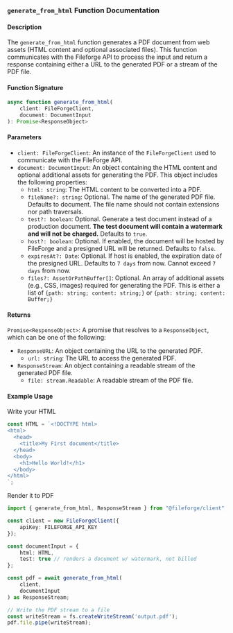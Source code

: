 ### `generate_from_html` Function Documentation

#### Description

The `generate_from_html` function generates a PDF document from web assets (HTML content and optional associated files). This function communicates with the Fileforge API to process the input and return a response containing either a URL to the generated PDF or a stream of the PDF file.

#### Function Signature

```typescript
async function generate_from_html(
    client: FileForgeClient,
    document: DocumentInput
): Promise<ResponseObject>
```

#### Parameters

- `client: FileForgeClient`: An instance of the `FileForgeClient` used to communicate with the FileForge API.
- `document: DocumentInput`: An object containing the HTML content and optional additional assets for generating the PDF. This object includes the following properties:
  - `html: string`: The HTML content to be converted into a PDF.
  - `fileName?: string`: Optional. The name of the generated PDF file. Defaults to document. The file name should not contain extensions nor path traversals.
  - `test?: boolean`: Optional. Generate a test document instead of a production document. **The test document will contain a watermark and will not be charged.** Defaults to `true`.
  - `host?: boolean`: Optional. If enabled, the document will be hosted by FileForge and a presigned URL will be returned. Defaults to `false`.
  - `expiresAt?: Date`: Optional. If host is enabled, the expiration date of the presigned URL. Defaults to `7 days` from now. Cannot exceed `7 days` from now.
  - `files?: AssetOrPathBuffer[]`: Optional. An array of additional assets (e.g., CSS, images) required for generating the PDF. This is either a list of `{path: string; content: string;}` or `{path: string; content: Buffer;}`


#### Returns

`Promise<ResponseObject>`: A promise that resolves to a `ResponseObject`, which can be one of the following:
- `ResponseURL`: An object containing the URL to the generated PDF.
  - `url: string`: The URL to access the generated PDF.
- `ResponseStream`: An object containing a readable stream of the generated PDF file.
  - `file: stream.Readable`: A readable stream of the PDF file.


#### Example Usage

Write your HTML

```typescript
const HTML = `<!DOCTYPE html>
<html>
  <head>
    <title>My First document</title>
  </head>
  <body>
    <h1>Hello World!</h1>
  </body>
</html>
`;
```
Render it to PDF
```typescript
import { generate_from_html, ResponseStream } from "@fileforge/client";

const client = new FileForgeClient({
    apiKey: FILEFORGE_API_KEY
});

const documentInput = {
    html: HTML,
    test: true // renders a document w/ watermark, not billed
};

const pdf = await generate_from_html(
    client, 
    documentInput
) as ResponseStream; 

// Write the PDF stream to a file
const writeStream = fs.createWriteStream('output.pdf');
pdf.file.pipe(writeStream);
```
